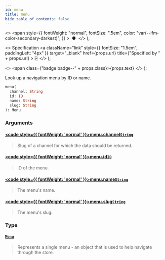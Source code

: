 ```yaml
---
id: menu
title: menu
hide_table_of_contents: false
---
```


  <>
    <span
      style={{
        fontWeight: "normal",
        fontSize: ".5em",
        color: "var(--ifm-color-secondary-darkest)",
      }}
    >
      &nbsp;●&nbsp;
    </span>
  </>
);

  <>
    Specification
    <a
      className="link"
      style={{ fontSize: "1.5em", paddingLeft: "4px" }}
      target="\_blank"
      href={props.url}
      title={"Specified by " + props.url}
    >
      ⎘
    </a>
  </>
);

  <>
    <span class={"badge badge--" + props.class}>{props.text}</span>
  </>
);

Look up a navigation menu by ID or name.

```graphql
menu(
  channel: String
  id: ID
  name: String
  slug: String
): Menu
```

### Arguments

#### [<code style={{ fontWeight: 'normal' }}>menu.<b>channel</b></code>](#)<Bullet />[`String`](../../api-reference/scalars/string) <Badge class="secondary" text="scalar"/>

> Slug of a channel for which the data should be returned.

#### [<code style={{ fontWeight: 'normal' }}>menu.<b>id</b></code>](#)<Bullet />[`ID`](../../api-reference/scalars/id) <Badge class="secondary" text="scalar"/>

> ID of the menu.

#### [<code style={{ fontWeight: 'normal' }}>menu.<b>name</b></code>](#)<Bullet />[`String`](../../api-reference/scalars/string) <Badge class="secondary" text="scalar"/>

> The menu's name.

#### [<code style={{ fontWeight: 'normal' }}>menu.<b>slug</b></code>](#)<Bullet />[`String`](../../api-reference/scalars/string) <Badge class="secondary" text="scalar"/>

> The menu's slug.

### Type

#### [`Menu`](../../api-reference/objects/menu) <Badge class="secondary" text="object"/>

> Represents a single menu - an object that is used to help navigate through the store.
